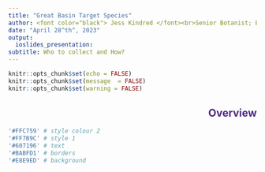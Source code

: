```yaml
---
title: "Great Basin Target Species"
author: <font color="black"> Jess Kindred </font><br>Senior Botanist; BLM Great Basin Plant Conservation and Restoration Program <br><br> <font color="black"> Reed Clark Benkendorf </font><br>Senior Botanist; The Chicago Botanic Garden<br>
date: "April 28^th^, 2023"
output:
  ioslides_presentation:
subtitle: Who to collect and How?
---
```


<style>

slide.title-slide h1 {
  font-size: 2.0em;
  line-height: 1.5;
}

slide.title-slide h2 {
  font-size: 1.0em;
  text-align: left;
  color: #4E2A84;		
  line-height: 1.2;
}

slide.backdrop {
  background: black;
}

h2 { 
text-align: right;
 color: #4E2A84;		
}

h3 { 
 color: #3399ff;		
}

</style>


```r
knitr::opts_chunk$set(echo = FALSE)
knitr::opts_chunk$set(message  = FALSE)
knitr::opts_chunk$set(warning = FALSE)
```


## Overview

```r
'#FFC759' # style colour 2
'#FF7B9C' # style 1
'#607196' # text
'#BABFD1' # borders
'#E8E9ED' # background
```





